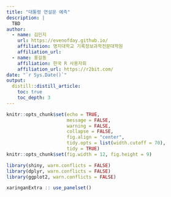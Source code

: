 ```yaml
---
title: "대통령 연설문 예측"
description: |
  TBD
author:
  - name: 김민지 
    url: https://evenofday.github.io/
    affiliation: 명지대학교 기록정보과학전문대학원
    affiliation_url:
  - name: 홍길동 
    affiliation: 한국 R 사용자회
    affiliation_url: https://r2bit.com/
date: "`r Sys.Date()`"
output: 
  distill::distill_article:
    toc: true
    toc_depth: 3  
---
```


```r
knitr::opts_chunk$set(echo = TRUE, 
                      message = FALSE, 
                      warning = FALSE, 
                      collapse = FALSE,
                      fig.align = "center",
                      tidy.opts = list(width.cutoff = 70), 
                      tidy = TRUE)
knitr::opts_chunk$set(fig.width = 12, fig.height = 9)

library(shiny, warn.conflicts = FALSE)
library(dplyr, warn.conflicts = FALSE)
library(ggplot2, warn.conflicts = FALSE)

xaringanExtra :: use_panelset()
```
